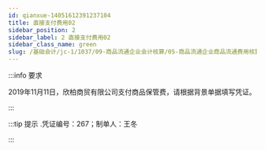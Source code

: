 ---
id: qianxue-14051612391237104
title: 直接支付费用02
sidebar_position: 2
sidebar_label: 2 直接支付费用02
sidebar_class_name: green
slug: /基础会计/jc-1/1037/09-商品流通企业会计核算/05-商品流通企业商品流通费用核算/qianxue-1405151459207156491/qianxue-14051612391237104/直接支付费用02
---

:::info 要求

2019年11月11日，欣柏商贸有限公司支付商品保管费，请根据背景单据填写凭证。

:::

:::tip 提示
  .凭证编号：267；制单人：王冬
:::
